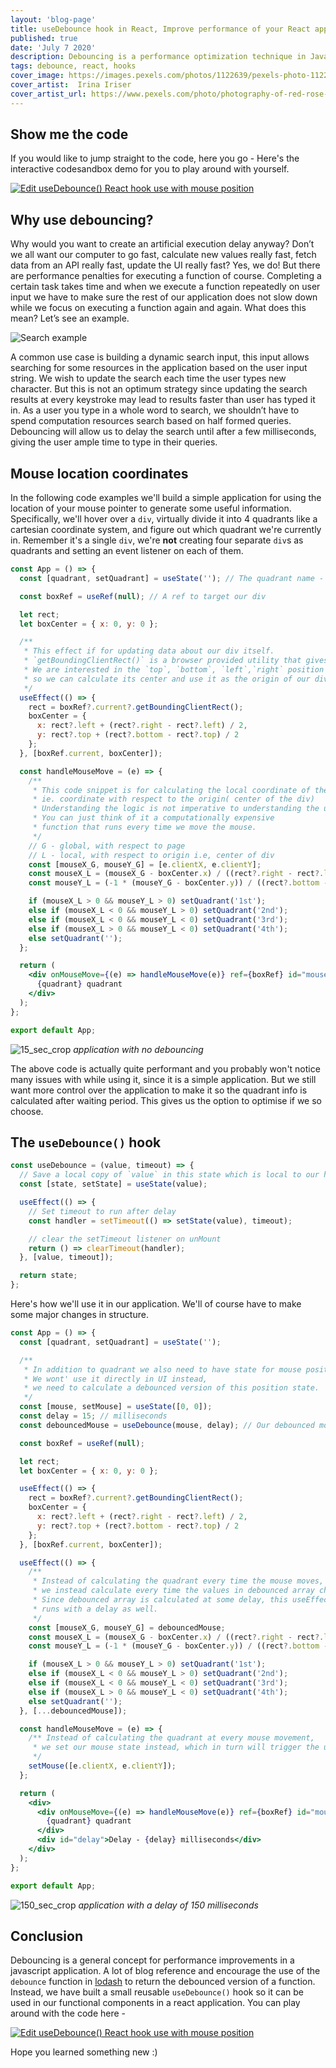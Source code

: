 ```yaml
---
layout: 'blog-page'
title: useDebounce hook in React, Improve performance of your React app with Debouncing
published: true
date: 'July 7 2020'
description: Debouncing is a performance optimization technique in JavaScript. It means to delay the execution of a function that you don’t want to run as often. We will also build a reusable useDebounce hook.
tags: debounce, react, hooks
cover_image: https://images.pexels.com/photos/1122639/pexels-photo-1122639.jpeg
cover_artist:  Irina Iriser
cover_artist_url: https://www.pexels.com/photo/photography-of-red-rose-plant-1122639/
---
```


## Show me the code

If you would like to jump straight to the code, here you go -
Here's the interactive codesandbox demo for you to play around with yourself.

[![Edit useDebounce() React hook use with mouse position](https://codesandbox.io/static/img/play-codesandbox.svg)](https://codesandbox.io/s/usedebounce-react-hook-use-with-mouse-position-xhp6c?fontsize=14&hidenavigation=1&theme=dark)

## Why use debouncing?

Why would you want to create an artificial execution delay anyway? Don’t we all want our computer to go fast, calculate new values really fast, fetch data from an API really fast, update the UI really fast? Yes, we do! But there are performance penalties for executing a function of course. Completing a certain task takes time and when we execute a function repeatedly on user input we have to make sure the rest of our application does not slow down while we focus on executing a function again and again. What does this mean? Let’s see an example.

![Search example](https://user-images.githubusercontent.com/18533307/86432818-a6960080-bd16-11ea-8225-4163ba14d332.gif)

A common use case is building a dynamic search input, this input allows searching for some resources in the application based on the user input string. We wish to update the search each time the user types new character. But this is not an optimum strategy since updating the search results at every keystroke may lead to results faster than user has typed it in. As a user you type in a whole word to search, we shouldn’t have to spend computation resources search based on half formed queries. Debouncing will allow us to delay the search until after a few milliseconds, giving the user ample time to type in their queries.

## Mouse location coordinates

In the following code examples we'll build a simple application for using the location of your mouse pointer to generate some useful information. Specifically, we'll hover over a `div`, virtually divide it into 4 quadrants like a cartesian coordinate system, and figure out which quadrant we're currently in. Remember it's a single `div`, we're **not** creating four separate `div`s as quadrants and setting an event listener on each of them.

```jsx
const App = () => {
  const [quadrant, setQuadrant] = useState(''); // The quadrant name - 1st | 2nd | 3rd | 4th

  const boxRef = useRef(null); // A ref to target our div

  let rect;
  let boxCenter = { x: 0, y: 0 };

  /**
   * This effect if for updating data about our div itself.
   * `getBoundingClientRect()` is a browser provided utility that gives you coordinates of the bounding rectangle.
   * We are interested in the `top`, `bottom`, `left`,`right` position of our div,
   * so we can calculate its center and use it as the origin of our div going forward.
   */
  useEffect(() => {
    rect = boxRef?.current?.getBoundingClientRect();
    boxCenter = {
      x: rect?.left + (rect?.right - rect?.left) / 2,
      y: rect?.top + (rect?.bottom - rect?.top) / 2
    };
  }, [boxRef.current, boxCenter]);

  const handleMouseMove = (e) => {
    /**
     * This code snippet is for calculating the local coordinate of the mouse pointer,
     * ie. coordinate with respect to the origin( center of the div)
     * Understanding the logic is not imperative to understanding the useDebounce() hook.
     * You can just think of it a computationally expensive
     * function that runs every time we move the mouse.
     */
    // G - global, with respect to page
    // L - local, with respect to origin i.e, center of div
    const [mouseX_G, mouseY_G] = [e.clientX, e.clientY];
    const mouseX_L = (mouseX_G - boxCenter.x) / ((rect?.right - rect?.left) / 2);
    const mouseY_L = (-1 * (mouseY_G - boxCenter.y)) / ((rect?.bottom - rect?.top) / 2);

    if (mouseX_L > 0 && mouseY_L > 0) setQuadrant('1st');
    else if (mouseX_L < 0 && mouseY_L > 0) setQuadrant('2nd');
    else if (mouseX_L < 0 && mouseY_L < 0) setQuadrant('3rd');
    else if (mouseX_L > 0 && mouseY_L < 0) setQuadrant('4th');
    else setQuadrant('');
  };

  return (
    <div onMouseMove={(e) => handleMouseMove(e)} ref={boxRef} id="mouse_example">
      {quadrant} quadrant
    </div>
  );
};

export default App;
```

![15_sec_crop](https://user-images.githubusercontent.com/18533307/86362668-4316bf00-bc93-11ea-9e3a-60ae2e97f86c.gif)
_application with no debouncing_

The above code is actually quite performant and you probably won't notice many issues with while using it, since it is a simple application. But we still want more control over the application to make it so the quadrant info is calculated after waiting period. This gives us the option to optimise if we so choose.

## The `useDebounce()` hook

```jsx
const useDebounce = (value, timeout) => {
  // Save a local copy of `value` in this state which is local to our hook
  const [state, setState] = useState(value);

  useEffect(() => {
    // Set timeout to run after delay
    const handler = setTimeout(() => setState(value), timeout);

    // clear the setTimeout listener on unMount
    return () => clearTimeout(handler);
  }, [value, timeout]);

  return state;
};
```

Here's how we'll use it in our application. We'll of course have to make some major changes in structure.

```jsx
const App = () => {
  const [quadrant, setQuadrant] = useState('');

  /**
   * In addition to quadrant we also need to have state for mouse position.
   * We wont' use it directly in UI instead,
   * we need to calculate a debounced version of this position state.
   */
  const [mouse, setMouse] = useState([0, 0]);
  const delay = 15; // milliseconds
  const debouncedMouse = useDebounce(mouse, delay); // Our debounced mouse coordinates for

  const boxRef = useRef(null);

  let rect;
  let boxCenter = { x: 0, y: 0 };

  useEffect(() => {
    rect = boxRef?.current?.getBoundingClientRect();
    boxCenter = {
      x: rect?.left + (rect?.right - rect?.left) / 2,
      y: rect?.top + (rect?.bottom - rect?.top) / 2
    };
  }, [boxRef.current, boxCenter]);

  useEffect(() => {
    /**
     * Instead of calculating the quadrant every time the mouse moves,
     * we instead calculate every time the values in debounced array changes.
     * Since debounced array is calculated at some delay, this useEffect callback function
     * runs with a delay as well.
     */
    const [mouseX_G, mouseY_G] = debouncedMouse;
    const mouseX_L = (mouseX_G - boxCenter.x) / ((rect?.right - rect?.left) / 2);
    const mouseY_L = (-1 * (mouseY_G - boxCenter.y)) / ((rect?.bottom - rect?.top) / 2);

    if (mouseX_L > 0 && mouseY_L > 0) setQuadrant('1st');
    else if (mouseX_L < 0 && mouseY_L > 0) setQuadrant('2nd');
    else if (mouseX_L < 0 && mouseY_L < 0) setQuadrant('3rd');
    else if (mouseX_L > 0 && mouseY_L < 0) setQuadrant('4th');
    else setQuadrant('');
  }, [...debouncedMouse]);

  const handleMouseMove = (e) => {
    /** Instead of calculating the quadrant at every mouse movement,
     * we set our mouse state instead, which in turn will trigger the useDebounce() hook.
     */
    setMouse([e.clientX, e.clientY]);
  };

  return (
    <div>
      <div onMouseMove={(e) => handleMouseMove(e)} ref={boxRef} id="mouse_example">
        {quadrant} quadrant
      </div>
      <div id="delay">Delay - {delay} milliseconds</div>
    </div>
  );
};

export default App;
```

![150_sec_crop](https://user-images.githubusercontent.com/18533307/86362673-44e08280-bc93-11ea-8b44-4fa1c6226336.gif)
_application with a delay of 150 milliseconds_

## Conclusion

Debouncing is a general concept for performance improvements in a javascript application. A lot of blog reference and encourage the use of the `debounce` function in [lodash](https://lodash.com/docs/#debounce) to return the debounced version of a function. Instead, we have built a small reusable `useDebounce()` hook so it can be used in our functional components in a react application. You can play around with the code here -

[![Edit useDebounce() React hook use with mouse position](https://codesandbox.io/static/img/play-codesandbox.svg)](https://codesandbox.io/s/usedebounce-react-hook-use-with-mouse-position-xhp6c?fontsize=14&hidenavigation=1&theme=dark)

Hope you learned something new :)
